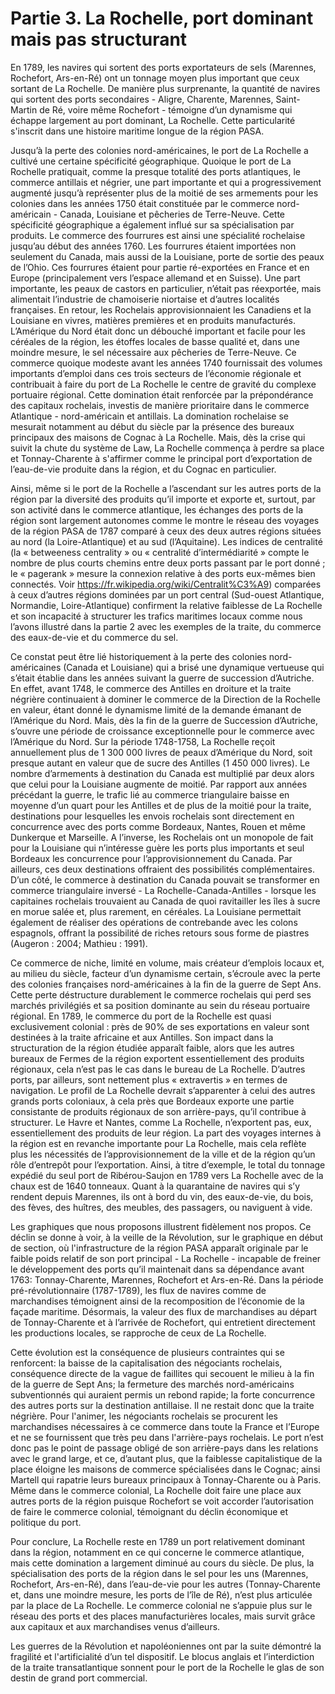 

# Partie 3. La Rochelle, port dominant mais pas structurant

<Caller id="viz-principale-partie-3" step={1} />

En 1789, les navires qui sortent des ports exportateurs de sels (Marennes, Rochefort, Ars-en-Ré) ont un tonnage moyen plus important que ceux sortant de La Rochelle. De manière plus surprenante, la quantité de navires qui sortent des ports secondaires - Aligre, Charente, Marennes, Saint-Martin de Ré, voire même Rochefort - témoigne d’un dynamisme qui échappe largement au port dominant, La Rochelle. Cette particularité s'inscrit dans une histoire maritime longue de la région PASA.

Jusqu’à la perte des colonies nord-américaines, le port de La Rochelle a cultivé une certaine spécificité géographique. Quoique le port de La Rochelle pratiquait, comme la presque totalité des ports atlantiques, le commerce antillais et négrier, une part importante et qui a progressivement augmenté jusqu’à représenter plus de la moitié de ses armements pour les colonies dans les années 1750 était constituée par le commerce nord-américain - Canada, Louisiane et pêcheries de Terre-Neuve. Cette spécificité géographique a également influé sur sa spécialisation par produits. Le commerce des fourrures est ainsi une spécialité rochelaise jusqu’au début des années 1760. Les fourrures étaient importées non seulement du Canada, mais aussi de la Louisiane, porte de sortie des peaux de l’Ohio. Ces fourrures étaient pour partie ré-exportées en France et en Europe (principalement vers l’espace allemand et en Suisse). Une part importante, les peaux de castors en particulier, n’était pas réexportée, mais alimentait l’industrie de chamoiserie niortaise et d’autres localités françaises. En retour, les Rochelais approvisionnaient les Canadiens et la Louisiane en vivres, matières premières et en produits manufacturés. L’Amérique du Nord était donc un débouché important et facile pour les céréales de la région, les étoffes locales de basse qualité et, dans une moindre mesure, le sel nécessaire aux pêcheries de Terre-Neuve. Ce commerce quoique modeste avant les années 1740 fournissait des volumes importants d’emploi dans ces trois secteurs de l’économie régionale et contribuait à faire du port de La Rochelle le centre de gravité du complexe portuaire régional. Cette domination était renforcée par la prépondérance des capitaux rochelais, investis de manière prioritaire dans le commerce Atlantique - nord-américain et antillais. La domination rochelaise se mesurait notamment au début du siècle par la présence des bureaux principaux des maisons de Cognac à La Rochelle. Mais, dès la crise qui suivit la chute du système de Law, La Rochelle commença à perdre sa place et Tonnay-Charente à s'affirmer comme le principal port d’exportation de l’eau-de-vie produite dans la région, et du Cognac en particulier. 

<Caller id="viz-principale-partie-3" step={2} />

Ainsi, même si le port de la Rochelle a l’ascendant sur les autres ports de la région par la diversité des produits qu’il importe et exporte et, surtout, par son activité dans le commerce atlantique, les échanges des ports de la région sont largement autonomes comme le montre le réseau des voyages de la région PASA de 1787 comparé à ceux des deux autres régions situées au nord (la Loire-Atlantique) et au sud (l’Aquitaine). Les indices de centralité (la « betweeness centrality » ou « centralité d’intermédiarité » compte le nombre de plus courts chemins entre deux ports passant par le port donné ; le « pagerank » mesure la connexion relative à des ports eux-mêmes bien connectés. Voir <a href="https://fr.wikipedia.org/wiki/Centralit%25C3%25A9" target="blank" rel="noopener noreferrer">https://fr.wikipedia.org/wiki/Centralit%C3%A9</a>) comparées à ceux d’autres régions dominées par un port central (Sud-ouest Atlantique, Normandie, Loire-Atlantique) confirment la relative faiblesse de La Rochelle et son incapacité à structurer les trafics maritimes locaux comme nous l’avons illustré dans la partie 2 avec les exemples de la traite, du commerce des eaux-de-vie et du commerce du sel.

Ce constat peut être lié historiquement à la perte des colonies nord-américaines (Canada et Louisiane) qui a brisé une dynamique vertueuse qui s’était établie dans les années suivant la guerre de succession d’Autriche. En effet, avant 1748, le commerce des Antilles en droiture et la traite négrière continuaient à dominer le commerce de la Direction de la Rochelle en valeur, étant donné le dynamisme limité de la demande émanant de l’Amérique du Nord. Mais, dès la fin de la guerre de Succession d’Autriche, s’ouvre une période de croissance exceptionnelle pour le commerce avec l’Amérique du Nord. Sur la période 1748-1758, La Rochelle reçoit annuellement plus de 1 300 000 livres de peaux d’Amérique du Nord, soit presque autant en valeur que de sucre des Antilles (1 450 000 livres). Le nombre d’armements à destination du Canada est multiplié par deux alors que celui pour la Louisiane augmente de moitié. Par rapport aux années précédant la guerre, le trafic lié au commerce triangulaire baisse en moyenne d’un quart pour les Antilles et de plus de la moitié pour la traite, destinations pour lesquelles les envois rochelais sont directement en concurrence avec des ports comme Bordeaux, Nantes, Rouen et même Dunkerque et Marseille. A l’inverse, les Rochelais ont un monopole de fait pour la Louisiane qui n’intéresse guère les ports plus importants et seul Bordeaux les concurrence pour l’approvisionnement du Canada. Par ailleurs, ces deux destinations offraient des possibilités complémentaires. D’un côté, le commerce à destination du Canada pouvait se transformer en commerce triangulaire inversé - La Rochelle-Canada-Antilles - lorsque les capitaines rochelais trouvaient au Canada de quoi ravitailler les îles à sucre en morue salée et, plus rarement, en céréales. La Louisiane permettait également de réaliser des opérations de contrebande avec les colons espagnols, offrant la possibilité de riches retours sous forme de piastres (Augeron : 2004; Mathieu : 1991).

<Caller id="viz-principale-partie-3" step={3} />

Ce commerce de niche, limité en volume, mais créateur d’emplois locaux et, au milieu du siècle, facteur d’un dynamisme certain, s’écroule avec la perte des colonies françaises nord-américaines à la fin de la guerre de Sept Ans. Cette perte déstructure durablement le commerce rochelais qui perd ses marchés privilégiés et sa position dominante au sein du réseau portuaire régional. En 1789, le commerce du port de la Rochelle est quasi exclusivement colonial : près de 90% de ses exportations en valeur sont destinées à la traite africaine et aux Antilles. Son impact dans la structuration de la région étudiée apparaît faible, alors que les autres bureaux de Fermes de la région exportent essentiellement des produits régionaux, cela n’est pas le cas dans le bureau de La Rochelle. D’autres ports, par ailleurs, sont nettement plus « extravertis » en termes de navigation. Le profil de La Rochelle devrait s’apparenter à celui des autres grands ports coloniaux, à cela près que Bordeaux exporte une partie consistante de produits régionaux de son arrière-pays, qu’il contribue à structurer. Le Havre et Nantes, comme La Rochelle, n’exportent pas, eux, essentiellement des produits de leur région. La part des voyages internes à la région est en revanche importante pour La Rochelle, mais cela reflète plus les nécessités de l’approvisionnement de la ville et de la région qu’un rôle d’entrepôt pour l’exportation. Ainsi, à titre d’exemple, le total du tonnage expédié du seul port de Ribérou-Saujon en 1789 vers La Rochelle avec de la chaux est de 1640 tonneaux. Quant à la quarantaine de navires qui s’y rendent depuis Marennes, ils ont à bord du vin, des eaux-de-vie, du bois, des fèves, des huîtres, des meubles, des passagers, ou naviguent à vide.

Les graphiques que nous proposons illustrent fidèlement nos propos. Ce déclin se donne à voir, à la veille de la Révolution, sur le graphique en début de section, où l'infrastructure de la région PASA apparaît originale par le faible poids relatif de son port principal - La Rochelle - incapable de freiner le développement des ports qu’il maintenait dans sa dépendance avant 1763: Tonnay-Charente, Marennes, Rochefort et Ars-en-Ré. Dans la période pré-révolutionnaire (1787-1789), les flux de navires comme de marchandises témoignent ainsi de la recomposition de l’économie de la façade maritime. Désormais, la valeur des flux de marchandises au départ de Tonnay-Charente et à l’arrivée de Rochefort, qui entretient directement les productions locales, se rapproche de ceux de La Rochelle.

Cette évolution est la conséquence de plusieurs contraintes qui se renforcent: la baisse de la capitalisation des négociants rochelais, conséquence directe de la vague de faillites qui secouent le milieu à la fin de la guerre de Sept Ans; la fermeture des marchés nord-américains subventionnés qui auraient permis un rebond rapide; la forte concurrence des autres ports sur la destination antillaise. Il ne restait donc que la traite négrière. Pour l'animer, les négociants rochelais se procurent les marchandises nécessaires à ce commerce dans toute la France et l’Europe et ne se fournissent que très peu dans l'arrière-pays rochelais. Le port n’est donc pas le point de passage obligé de son arrière-pays dans les relations avec le grand large, et ce, d’autant plus, que la faiblesse capitalistique de la place éloigne les maisons de commerce spécialisées dans le Cognac; ainsi Martell qui rapatrie leurs bureaux principaux à Tonnay-Charente ou à Paris. Même dans le commerce colonial, La Rochelle doit faire une place aux autres ports de la région puisque Rochefort se voit accorder l’autorisation de faire le commerce colonial, témoignant du déclin économique et politique du port.

Pour conclure, La Rochelle reste en 1789 un port relativement dominant dans la région, notamment en ce qui concerne le commerce atlantique, mais cette domination a largement diminué au cours du siècle. De plus, la spécialisation des ports de la région dans le sel pour les uns (Marennes, Rochefort, Ars-en-Ré), dans l’eau-de-vie pour les autres (Tonnay-Charente et, dans une moindre mesure, les ports de l’île de Ré), n’est plus articulée par la place de La Rochelle. Le commerce colonial ne s’appuie plus sur le réseau des ports et des places manufacturières locales, mais survit grâce aux capitaux et aux marchandises venus d’ailleurs.

<Caller id="partie-3-comparaison-exports-coloniaux" />

Les guerres de la Révolution et napoléoniennes ont par la suite démontré la fragilité et l'artificialité d’un tel dispositif. Le blocus anglais et l’interdiction de la traite transatlantique sonnent pour le port de la Rochelle le glas de son destin de grand port commercial. 


